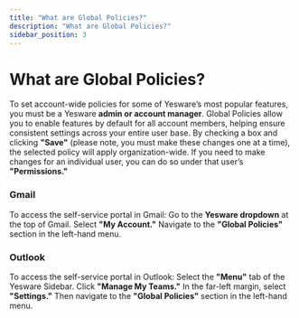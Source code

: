 ```yaml
---
title: "What are Global Policies?"
description: "What are Global Policies?"
sidebar_position: 3
---
```


# What are Global Policies?

To set account-wide policies for some of Yesware’s most popular features, you must be a Yesware **admin or account manager**.
Global Policies allow you to enable features by default for all account members, helping ensure consistent settings across your entire user base. By checking a box and clicking **"Save"** (please note, you must make these changes one at a time), the selected policy will apply organization-wide. If you need to make changes for an individual user, you can do so under that user’s **"Permissions."**
### Gmail
To access the self-service portal in Gmail:
Go to the **Yesware dropdown** at the top of Gmail.
Select **"My Account."**
Navigate to the **"Global Policies"** section in the left-hand menu.
### Outlook
To access the self-service portal in Outlook:
Select the **"Menu"** tab of the Yesware Sidebar.
Click **"Manage My Teams."**
In the far-left margin, select **"Settings."**
Then navigate to the **"Global Policies"** section in the left-hand menu.